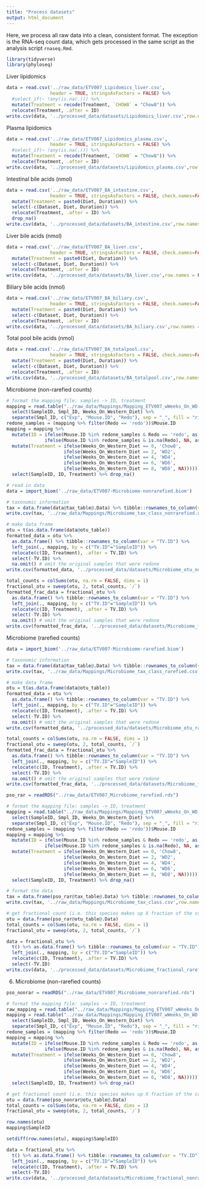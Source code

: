 ```yaml
---
title: "Process datasets"
output: html_document
---
```

Here, we process all raw data into a clean, consistent format. The exception is the RNA-seq count data, which gets processed in the same script as the analysis script `rnaseq.Rmd`. 
```r
library(tidyverse)
library(phyloseq)
```

Liver lipidomics
```r
data = read.csv('../raw_data/ETV007_Lipidomics_liver.csv', 
                header = TRUE, stringsAsFactors = FALSE) %>%
  #select_if(~ !any(is.na(.))) %>%
  mutate(Treatment = recode(Treatment, `CHOW8` = "Chow8")) %>%
  relocate(Treatment, .after = ID)
write.csv(data, '../processed_data/datasets/Lipidomics_liver.csv',row.names = F)
```

Plasma lipidomics
```r
data = read.csv('../raw_data/ETV007_Lipidomics_plasma.csv', 
                header = TRUE, stringsAsFactors = FALSE) %>%
  #select_if(~ !any(is.na(.))) %>%
  mutate(Treatment = recode(Treatment, `CHOW8` = "Chow8")) %>%
  relocate(Treatment, .after = ID)
write.csv(data, '../processed_data/datasets/Lipidomics_plasma.csv',row.names = F)
```

Intestinal bile acids (nmol)
```r
data = read.csv('../raw_data/ETV007_BA_intestine.csv', 
                header = TRUE, stringsAsFactors = FALSE, check.names=FALSE) %>%
  mutate(Treatment = paste0(Diet, Duration)) %>%
  select(-c(Dataset, Diet, Duration)) %>%
  relocate(Treatment, .after = ID) %>%
  drop_na()
write.csv(data, '../processed_data/datasets/BA_intestine.csv',row.names = F)
```

Liver bile acids (nmol)
```r
data = read.csv('../raw_data/ETV007_BA_liver.csv', 
                header = TRUE, stringsAsFactors = FALSE, check.names=FALSE) %>%
  mutate(Treatment = paste0(Diet, Duration)) %>%
  select(-c(Dataset, Diet, Duration)) %>%
  relocate(Treatment, .after = ID)
write.csv(data, '../processed_data/datasets/BA_liver.csv',row.names = F)
```

Biliary bile acids (nmol)
```r
data = read.csv('../raw_data/ETV007_BA_biliary.csv', 
                header = TRUE, stringsAsFactors = FALSE, check.names=FALSE) %>%
  mutate(Treatment = paste0(Diet, Duration)) %>%
  select(-c(Dataset, Diet, Duration)) %>%
  relocate(Treatment, .after = ID)
write.csv(data, '../processed_data/datasets/BA_biliary.csv',row.names = F)
```

Total pool bile acids (nmol)
```r
data = read.csv('../raw_data/ETV007_BA_totalpool.csv', 
                header = TRUE, stringsAsFactors = FALSE, check.names=FALSE) %>%
  mutate(Treatment = paste0(Diet, Duration)) %>%
  select(-c(Dataset, Diet, Duration)) %>%
  relocate(Treatment, .after = ID)
write.csv(data, '../processed_data/datasets/BA_totalpool.csv',row.names = F)
```

Microbiome (non-rarefied counts)
```r
# format the mapping file: samples -> ID, treatment
mapping = read.table("../raw_data/Mappings/Mapping_ETV007_wWeeks_On_WD.txt") %>%
  select(SampleID, Smpl_ID, Weeks_On_Western_Diet) %>%
  separate(Smpl_ID, c("Exp", "Mouse.ID", "Redo"), sep = "_", fill = "right")
redone_samples = (mapping %>% filter(Redo == 'redo'))$Mouse.ID
mapping = mapping %>% 
  mutate(ID = ifelse(Mouse.ID %in% redone_samples & Redo == 'redo', as.numeric(Mouse.ID),
              ifelse(Mouse.ID %in% redone_samples & is.na(Redo), NA, as.numeric(Mouse.ID)))) %>%
  mutate(Treatment = ifelse(Weeks_On_Western_Diet == 0, 'Chow8',
                     ifelse(Weeks_On_Western_Diet == 2, 'WD2',
                     ifelse(Weeks_On_Western_Diet == 4, 'WD4',
                     ifelse(Weeks_On_Western_Diet == 6, 'WD6',
                     ifelse(Weeks_On_Western_Diet == 8, 'WD8', NA)))))) %>%
  select(SampleID, ID, Treatment) %>% drop_na()

# read in data
data = import_biom('../raw_data/ETV007-Microbiome-nonrarefied.biom')

# taxonomic information
tax = data.frame(data@tax_table@.Data) %>% tibble::rownames_to_column(var = "OTU")
write.csv(tax, '../raw_data/Mappings/Microbiome_tax_class_nonrarefied.csv',row.names = F)

# make data frame
otu = t(as.data.frame(data@otu_table))
formatted_data = otu %>% 
  as.data.frame() %>% tibble::rownames_to_column(var = "TV.ID") %>%
  left_join(., mapping, by = c("TV.ID"="SampleID")) %>%
  relocate(c(ID, Treatment), .after = TV.ID) %>%
  select(-TV.ID) %>%
  na.omit() # omit the original samples that were redone
write.csv(formatted_data, '../processed_data/datasets/Microbiome_otu_nonrarefied.csv',row.names = F)

total_counts = colSums(otu, na.rm = FALSE, dims = 1)
fractional_otu = sweep(otu, 2, total_counts, `/`)
formatted_frac_data = fractional_otu %>% 
  as.data.frame() %>% tibble::rownames_to_column(var = "TV.ID") %>%
  left_join(., mapping, by = c("TV.ID"="SampleID")) %>%
  relocate(c(ID, Treatment), .after = TV.ID) %>%
  select(-TV.ID) %>%
  na.omit() # omit the original samples that were redone
write.csv(formatted_frac_data, '../processed_data/datasets/Microbiome_fracotu_nonrarefied.csv',row.names = F)
```

Microbiome (rarefied counts)
```r
data = import_biom('../raw_data/ETV007-Microbiome-rarefied.biom')

# taxonomic information
tax = data.frame(data@tax_table@.Data) %>% tibble::rownames_to_column(var = "OTU")
write.csv(tax, '../raw_data/Mappings/Microbiome_tax_class_rarefied.csv',row.names = F)

# make data frame
otu = t(as.data.frame(data@otu_table))
formatted_data = otu %>% 
  as.data.frame() %>% tibble::rownames_to_column(var = "TV.ID") %>%
  left_join(., mapping, by = c("TV.ID"="SampleID")) %>%
  relocate(c(ID, Treatment), .after = TV.ID) %>%
  select(-TV.ID) %>%
  na.omit() # omit the original samples that were redone
write.csv(formatted_data, '../processed_data/datasets/Microbiome_otu_rarefied.csv',row.names = F)

total_counts = colSums(otu, na.rm = FALSE, dims = 1)
fractional_otu = sweep(otu, 2, total_counts, `/`)
formatted_frac_data = fractional_otu %>% 
  as.data.frame() %>% tibble::rownames_to_column(var = "TV.ID") %>%
  left_join(., mapping, by = c("TV.ID"="SampleID")) %>%
  relocate(c(ID, Treatment), .after = TV.ID) %>%
  select(-TV.ID) %>%
  na.omit() # omit the original samples that were redone
write.csv(formatted_frac_data, '../processed_data/datasets/Microbiome_fracotu_rarefied.csv',row.names = F)
```






















```r
pso_rar = readRDS("../raw_data/ETV007_Microbiome_rarefied.rds")

# format the mapping file: samples -> ID, treatment
mapping = read.table("../raw_data/Mappings/Mapping_ETV007_wWeeks_On_WD.txt") %>%
  select(SampleID, Smpl_ID, Weeks_On_Western_Diet) %>%
  separate(Smpl_ID, c("Exp", "Mouse.ID", "Redo"), sep = "_", fill = "right")
redone_samples = (mapping %>% filter(Redo == 'redo'))$Mouse.ID
mapping = mapping %>% 
  mutate(ID = ifelse(Mouse.ID %in% redone_samples & Redo == 'redo', as.numeric(Mouse.ID),
              ifelse(Mouse.ID %in% redone_samples & is.na(Redo), NA, as.numeric(Mouse.ID)))) %>%
  mutate(Treatment = ifelse(Weeks_On_Western_Diet == 0, 'Chow8',
                     ifelse(Weeks_On_Western_Diet == 2, 'WD2',
                     ifelse(Weeks_On_Western_Diet == 4, 'WD4',
                     ifelse(Weeks_On_Western_Diet == 6, 'WD6',
                     ifelse(Weeks_On_Western_Diet == 8, 'WD8', NA)))))) %>%
  select(SampleID, ID, Treatment) %>% drop_na()

# format the data
tax = data.frame(pso_rar@tax_table@.Data) %>% tibble::rownames_to_column(var = "OTU")
write.csv(tax, '../raw_data/Mappings/Microbiome_tax_class.csv',row.names = F)

# get fractional count (i.e. this species makes up X fraction of the counts in each sample)
otu = data.frame(pso_rar@otu_table@.Data)
total_counts = colSums(otu, na.rm = FALSE, dims = 1)
fractional_otu = sweep(otu, 2, total_counts, `/`)

data = fractional_otu %>% 
  t() %>% as.data.frame() %>% tibble::rownames_to_column(var = "TV.ID") %>%
  left_join(., mapping, by = c("TV.ID"="SampleID")) %>%
  relocate(c(ID, Treatment), .after = TV.ID) %>%
  select(-TV.ID)
write.csv(data, '../processed_data/datasets/Microbiome_fractional_rarefied.csv',row.names = F)
```

6. Microbiome (non-rarefied counts)
```r
pso_nonrar = readRDS("../raw_data/ETV007_Microbiome_nonrarefied.rds")

# format the mapping file: samples -> ID, treatment
raw_mapping = read.table("../raw_data/Mappings/Mapping_ETV007_wWeeks_On_WD.txt")
mapping = read.table("../raw_data/Mappings/Mapping_ETV007_wWeeks_On_WD.txt") %>%
  select(SampleID, Smpl_ID, Weeks_On_Western_Diet) %>%
  separate(Smpl_ID, c("Exp", "Mouse.ID", "Redo"), sep = "_", fill = "right")
redone_samples = (mapping %>% filter(Redo == 'redo'))$Mouse.ID
mapping = mapping %>% 
  mutate(ID = ifelse(Mouse.ID %in% redone_samples & Redo == 'redo', as.numeric(Mouse.ID),
              ifelse(Mouse.ID %in% redone_samples & is.na(Redo), NA, as.numeric(Mouse.ID)))) %>%
  mutate(Treatment = ifelse(Weeks_On_Western_Diet == 0, 'Chow8',
                     ifelse(Weeks_On_Western_Diet == 2, 'WD2',
                     ifelse(Weeks_On_Western_Diet == 4, 'WD4',
                     ifelse(Weeks_On_Western_Diet == 6, 'WD6',
                     ifelse(Weeks_On_Western_Diet == 8, 'WD8', NA)))))) %>%
  select(SampleID, ID, Treatment) %>% drop_na()

# get fractional count (i.e. this species makes up X fraction of the counts in each sample)
otu = data.frame(pso_nonrar@otu_table@.Data)
total_counts = colSums(otu, na.rm = FALSE, dims = 1)
fractional_otu = sweep(otu, 2, total_counts, `/`)

row.names(otu)
mapping$SampleID

setdiff(row.names(otu), mapping$SampleID)

data = fractional_otu %>% 
  t() %>% as.data.frame() %>% tibble::rownames_to_column(var = "TV.ID") %>%
  left_join(., mapping, by = c("TV.ID"="SampleID")) %>%
  relocate(c(ID, Treatment), .after = TV.ID) %>%
  select(-TV.ID)
write.csv(data, '../processed_data/datasets/Microbiome_fractional_nonrarefied.csv',row.names = F)
```

